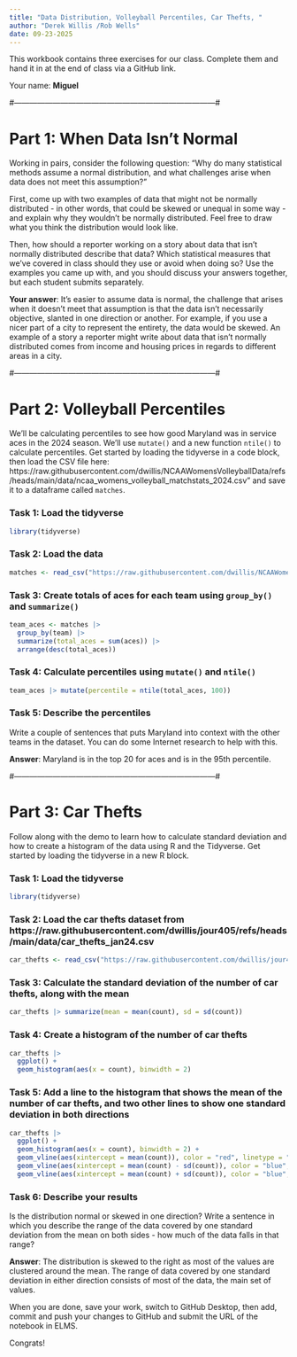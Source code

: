 ```yaml
---
title: "Data Distribution, Volleyball Percentiles, Car Thefts, "
author: "Derek Willis /Rob Wells"
date: 09-23-2025
---
```


This workbook contains three exercises for our class. Complete them and hand it in at the end of class via a GitHub link.

Your name:
**Miguel**

#------------------------------------------------------------------------------#


# Part 1: When Data Isn't Normal

Working in pairs, consider the following question: "Why do many statistical methods assume a normal distribution, and what challenges arise when data does not meet this assumption?"

First, come up with two examples of data that might not be normally distributed - in other words, that could be skewed or unequal in some way - and explain why they wouldn't be normally distributed. Feel free to draw what you think the distribution would look like.

Then, how should a reporter working on a story about data that isn't normally distributed describe that data? Which statistical measures that we've covered in class should they use or avoid when doing so? Use the examples you came up with, and you should discuss your answers together, but each student submits separately.

**Your answer**: It's easier to assume data is normal, the challenge that arises when it doesn't meet that assumption is that the data isn't necessarily objective, slanted in one direction or another. For example, if you use a nicer part of a city to represent the entirety, the data would be skewed. An example of a story a reporter might write about data that isn't normally distributed comes from income and housing prices in regards to different areas in a city. 



#------------------------------------------------------------------------------#


# Part 2: Volleyball Percentiles

We'll be calculating percentiles to see how good Maryland was in service aces in the 2024 season. We'll use `mutate()` and a new function `ntile()` to calculate percentiles. Get started by loading the tidyverse in a code block, then load the CSV file here: https://raw.githubusercontent.com/dwillis/NCAAWomensVolleyballData/refs/heads/main/data/ncaa_womens_volleyball_matchstats_2024.csv" and save it to a dataframe called `matches`.

### Task 1: Load the tidyverse

```r
library(tidyverse)
```

### Task 2: Load the data

```r
matches <- read_csv("https://raw.githubusercontent.com/dwillis/NCAAWomensVolleyballData/refs/heads/main/data/ncaa_womens_volleyball_matchstats_2024.csv")
```

### Task 3: Create totals of aces for each team using `group_by()` and `summarize()`

```r
team_aces <- matches |> 
  group_by(team) |> 
  summarize(total_aces = sum(aces)) |> 
  arrange(desc(total_aces))
```


### Task 4: Calculate percentiles using `mutate()` and `ntile()`

```r
team_aces |> mutate(percentile = ntile(total_aces, 100))
```


### Task 5: Describe the percentiles

Write a couple of sentences that puts Maryland into context with the other teams in the dataset. You can do some Internet research to help with this.

**Answer**: Maryland is in the top 20 for aces and is in the 95th percentile.


#------------------------------------------------------------------------------#

# Part 3: Car Thefts

Follow along with the demo to learn how to calculate standard deviation and how to create a histogram of the data using R and the Tidyverse. Get started by loading the tidyverse in a new R block.

### Task 1: Load the tidyverse

```r
library(tidyverse)
```


### Task 2: Load the car thefts dataset from https://raw.githubusercontent.com/dwillis/jour405/refs/heads/main/data/car_thefts_jan24.csv


```r
car_thefts <- read_csv("https://raw.githubusercontent.com/dwillis/jour405/refs/heads/main/data/car_thefts_jan24.csv")
```

### Task 3: Calculate the standard deviation of the number of car thefts, along with the mean

```r
car_thefts |> summarize(mean = mean(count), sd = sd(count))
```


### Task 4: Create a histogram of the number of car thefts


```r
car_thefts |> 
  ggplot() + 
  geom_histogram(aes(x = count), binwidth = 2)
```




### Task 5: Add a line to the histogram that shows the mean of the number of car thefts, and two other lines to show one standard deviation in both directions

```r
car_thefts |> 
  ggplot() + 
  geom_histogram(aes(x = count), binwidth = 2) +
  geom_vline(aes(xintercept = mean(count)), color = "red", linetype = "dashed", size = 1) +
  geom_vline(aes(xintercept = mean(count) - sd(count)), color = "blue", linetype = "dashed", size = 1) +
  geom_vline(aes(xintercept = mean(count) + sd(count)), color = "blue", linetype = "dashed", size = 1)
```

### Task 6: Describe your results

Is the distribution normal or skewed in one direction? Write a sentence in which you describe the range of the data covered by one standard deviation from the mean on both sides - how much of the data falls in that range?


**Answer**: The distribution is skewed to the right as most of the values are clustered around the mean. The range of data covered by one standard deviation in either direction consists of most of the data, the main set of values. 




When you are done, save your work, switch to GitHub Desktop, then add, commit and push your changes to GitHub and submit the URL of the notebook in ELMS.

Congrats!


